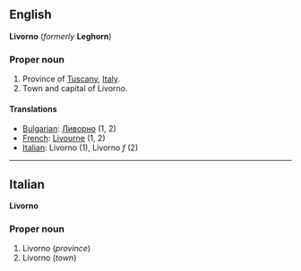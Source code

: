 ==English==
'''Livorno''' (''formerly'' '''Leghorn''')

===Proper noun===

#Province of [[Tuscany]], [[Italy]].
#Town and capital of Livorno.

====Translations====

*[[Bulgarian]]: [[Ливорно]] (1, 2)
*[[French]]: [[Livourne]] (1, 2)
*[[Italian]]: Livorno '' '' (1), Livorno ''f'' (2)

----

==Italian==
'''Livorno'''

===Proper noun===

#Livorno (''province'')
#Livorno (''town'')